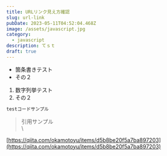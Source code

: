 ```yaml
---
title: URLリンク見え方確認
slug: url-link
pubDate: 2023-05-11T04:52:04.468Z
image: /assets/javascript.jpg
category:
  - javascript
description: てｓｔ
draft: true
---
```


* 箇条書きテスト
* その２

1. 数字列挙テスト
2. その２

```javascript
testコードサンプル
```

> 引用サンプル\
> \
>

[https://qiita.com/okamotoyu/items/d5b8be20f5a7ba897203](https://qiita.com/okamotoyu/items/d5b8be20f5a7ba897203)
